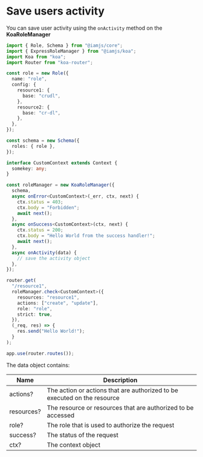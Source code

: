# Save users activity

You can save user activity using the `onActivity` method on the **KoaRoleManager**

```typescript
import { Role, Schema } from "@iamjs/core";
import { ExpressRoleManager } from "@iamjs/koa";
import Koa from "koa";
import Router from "koa-router";

const role = new Role({
  name: "role",
  config: {
    resource1: {
      base: "crudl",
    },
    resource2: {
      base: "cr-dl",
    },
  },
});

const schema = new Schema({
  roles: { role },
});

interface CustomContext extends Context {
  somekey: any;
}

const roleManager = new KoaRoleManager({
  schema,
  async onError<CustomContext>(_err, ctx, next) {
    ctx.status = 403;
    ctx.body = "Forbidden";
    await next();
  },
  async onSuccess<CustomContext>(ctx, next) {
    ctx.status = 200;
    ctx.body = "Hello World from the success handler!";
    await next();
  },
  async onActivity(data) {
    // save the activity object
  },
});

router.get(
  "/resource1",
  roleManager.check<CustomContext>({
    resources: "resource1",
    actions: ["create", "update"],
    role: "role",
    strict: true,
  }),
  (_req, res) => {
    res.send("Hello World!");
  }
);

app.use(router.routes());
```

The data object contains:

| Name       | Description                                                              |
| ---------- | ------------------------------------------------------------------------ |
| actions?   | The action or actions that are authorized to be executed on the resource |
| resources? | The resource or resources that are authorized to be accessed             |
| role?      | The role that is used to authorize the request                           |
| success?   | The status of the request                                                |
| ctx?       | The context object                                                       |
